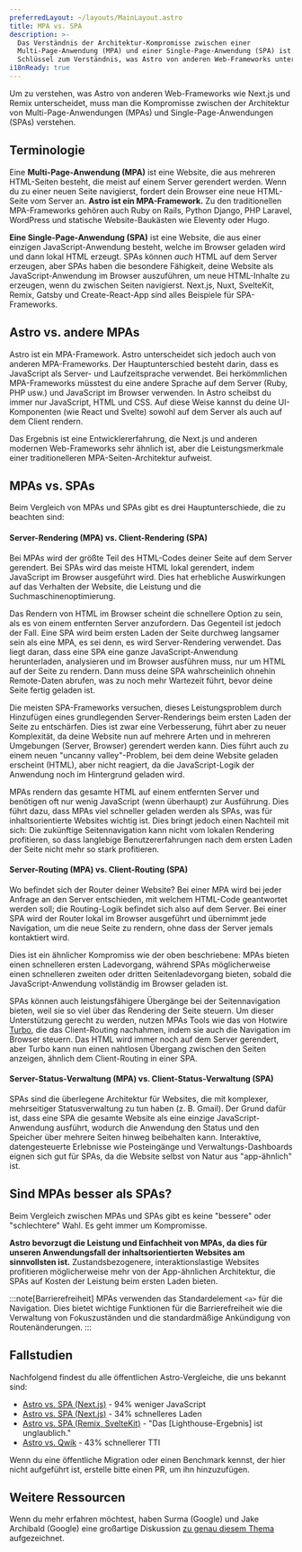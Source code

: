 ```yaml
---
preferredLayout: ~/layouts/MainLayout.astro
title: MPA vs. SPA
description: >-
  Das Verständnis der Architektur-Kompromisse zwischen einer
  Multi-Page-Anwendung (MPA) und einer Single-Page-Anwendung (SPA) ist der
  Schlüssel zum Verständnis, was Astro von anderen Web-Frameworks unterscheidet.
i18nReady: true
---
```


Um zu verstehen, was Astro von anderen Web-Frameworks wie Next.js und Remix unterscheidet, muss man die Kompromisse zwischen der Architektur von Multi-Page-Anwendungen (MPAs) und Single-Page-Anwendungen (SPAs) verstehen.

## Terminologie

Eine **Multi-Page-Anwendung (MPA)** ist eine Website, die aus mehreren HTML-Seiten besteht, die meist auf einem Server gerendert werden. Wenn du zu einer neuen Seite navigierst, fordert dein Browser eine neue HTML-Seite vom Server an. **Astro ist ein MPA-Framework.** Zu den traditionellen MPA-Frameworks gehören auch Ruby on Rails, Python Django, PHP Laravel, WordPress und statische Website-Baukästen wie Eleventy oder Hugo.

**Eine Single-Page-Anwendung (SPA)** ist eine Website, die aus einer einzigen JavaScript-Anwendung besteht, welche im Browser geladen wird und dann lokal HTML erzeugt. SPAs können *auch* HTML auf dem Server erzeugen, aber SPAs haben die besondere Fähigkeit, deine Website als JavaScript-Anwendung im Browser auszuführen, um neue HTML-Inhalte zu erzeugen, wenn du zwischen Seiten navigierst. Next.js, Nuxt, SvelteKit, Remix, Gatsby und Create-React-App sind alles Beispiele für SPA-Frameworks.

## Astro vs. andere MPAs

Astro ist ein MPA-Framework. Astro unterscheidet sich jedoch auch von anderen MPA-Frameworks. Der Hauptunterschied besteht darin, dass es JavaScript als Server- und Laufzeitsprache verwendet. Bei herkömmlichen MPA-Frameworks müsstest du eine andere Sprache auf dem Server (Ruby, PHP usw.) und JavaScript im Browser verwenden. In Astro scheibst du immer nur JavaScript, HTML und CSS. Auf diese Weise kannst du deine UI-Komponenten (wie React und Svelte) sowohl auf dem Server als auch auf dem Client rendern.

Das Ergebnis ist eine Entwicklererfahrung, die Next.js und anderen modernen Web-Frameworks sehr ähnlich ist, aber die Leistungsmerkmale einer traditionelleren MPA-Seiten-Architektur aufweist.

## MPAs vs. SPAs

Beim Vergleich von MPAs und SPAs gibt es drei Hauptunterschiede, die zu beachten sind:

#### Server-Rendering (MPA) vs. Client-Rendering (SPA)

Bei MPAs wird der größte Teil des HTML-Codes deiner Seite auf dem Server gerendert. Bei SPAs wird das meiste HTML lokal gerendert, indem JavaScript im Browser ausgeführt wird. Dies hat erhebliche Auswirkungen auf das Verhalten der Website, die Leistung und die Suchmaschinenoptimierung.

Das Rendern von HTML im Browser scheint die schnellere Option zu sein, als es von einem entfernten Server anzufordern. Das Gegenteil ist jedoch der Fall. Eine SPA wird beim ersten Laden der Seite durchweg langsamer sein als eine MPA, es sei denn, es wird Server-Rendering verwendet. Das liegt daran, dass eine SPA eine ganze JavaScript-Anwendung herunterladen, analysieren und im Browser ausführen muss, nur um HTML auf der Seite zu rendern. Dann muss deine SPA wahrscheinlich ohnehin Remote-Daten abrufen, was zu noch mehr Wartezeit führt, bevor deine Seite fertig geladen ist.

Die meisten SPA-Frameworks versuchen, dieses Leistungsproblem durch Hinzufügen eines grundlegenden Server-Renderings beim ersten Laden der Seite zu entschärfen. Dies ist zwar eine Verbesserung, führt aber zu neuer Komplexität, da deine Website nun auf mehrere Arten und in mehreren Umgebungen (Server, Browser) gerendert werden kann. Dies führt auch zu einem neuen "uncanny valley"-Problem, bei dem deine Website geladen erscheint (HTML), aber nicht reagiert, da die JavaScript-Logik der Anwendung noch im Hintergrund geladen wird.

MPAs rendern das gesamte HTML auf einem entfernten Server und benötigen oft nur wenig JavaScript (wenn überhaupt) zur Ausführung. Dies führt dazu, dass MPAs viel schneller geladen werden als SPAs, was für inhaltsorientierte Websites wichtig ist. Dies bringt jedoch einen Nachteil mit sich: Die zukünftige Seitennavigation kann nicht vom lokalen Rendering profitieren, so dass langlebige Benutzererfahrungen nach dem ersten Laden der Seite nicht mehr so stark profitieren.

#### Server-Routing (MPA) vs. Client-Routing (SPA)

Wo befindet sich der Router deiner Website? Bei einer MPA wird bei jeder Anfrage an den Server entschieden, mit welchem HTML-Code geantwortet werden soll; die Routing-Logik befindet sich also auf dem Server. Bei einer SPA wird der Router lokal im Browser ausgeführt und übernimmt jede Navigation, um die neue Seite zu rendern, ohne dass der Server jemals kontaktiert wird.

Dies ist ein ähnlicher Kompromiss wie der oben beschriebene: MPAs bieten einen schnelleren ersten Ladevorgang, während SPAs möglicherweise einen schnelleren zweiten oder dritten Seitenladevorgang bieten, sobald die JavaScript-Anwendung vollständig im Browser geladen ist.

SPAs können auch leistungsfähigere Übergänge bei der Seitennavigation bieten, weil sie so viel über das Rendering der Seite steuern. Um dieser Unterstützung gerecht zu werden, nutzen MPAs Tools wie das von Hotwire [Turbo](https://turbo.hotwired.dev), die das Client-Routing nachahmen, indem sie auch die Navigation im Browser steuern. Das HTML wird immer noch auf dem Server gerendert, aber Turbo kann nun einen nahtlosen Übergang zwischen den Seiten anzeigen, ähnlich dem Client-Routing in einer SPA.

#### Server-Status-Verwaltung (MPA) vs. Client-Status-Verwaltung (SPA)

SPAs sind die überlegene Architektur für Websites, die mit komplexer, mehrseitiger Statusverwaltung zu tun haben (z. B. Gmail). Der Grund dafür ist, dass eine SPA die gesamte Website als eine einzige JavaScript-Anwendung ausführt, wodurch die Anwendung den Status und den Speicher über mehrere Seiten hinweg beibehalten kann. Interaktive, datengesteuerte Erlebnisse wie Posteingänge und Verwaltungs-Dashboards eignen sich gut für SPAs, da die Website selbst von Natur aus "app-ähnlich" ist.

## Sind MPAs besser als SPAs?

Beim Vergleich zwischen MPAs und SPAs gibt es keine "bessere" oder "schlechtere" Wahl. Es geht immer um Kompromisse.

**Astro bevorzugt die Leistung und Einfachheit von MPAs, da dies für unseren Anwendungsfall der inhaltsorientierten Websites am sinnvollsten ist.** Zustandsbezogenere, interaktionslastige Websites profitieren möglicherweise mehr von der App-ähnlichen Architektur, die SPAs auf Kosten der Leistung beim ersten Laden bieten.

:::note[Barrierefreiheit]
MPAs verwenden das Standardelement `<a>` für die Navigation. Dies bietet wichtige Funktionen für die Barrierefreiheit wie die Verwaltung von Fokuszuständen und die standardmäßige Ankündigung von Routenänderungen.
:::

## Fallstudien

Nachfolgend findest du alle öffentlichen Astro-Vergleiche, die uns bekannt sind:

- [Astro vs. SPA (Next.js)](https://twitter.com/t3dotgg/status/1437195415439360003) - 94% weniger JavaScript
- [Astro vs. SPA (Next.js)](https://twitter.com/jlengstorf/status/1442707241627385860?lang=en) - 34% schnelleres Laden
- [Astro vs. SPA (Remix, SvelteKit)](https://www.youtube.com/watch?v=2ZEMb_H-LYE&t=8163s) - "Das [Lighthouse-Ergebnis] ist unglaublich."
- [Astro vs. Qwik](https://www.youtube.com/watch?v=2ZEMb_H-LYE&t=8504s) - 43% schnellerer TTI

Wenn du eine öffentliche Migration oder einen Benchmark kennst, der hier nicht aufgeführt ist, erstelle bitte einen PR, um ihn hinzuzufügen.

## Weitere Ressourcen

Wenn du mehr erfahren möchtest, haben Surma (Google) und Jake Archibald (Google) eine großartige Diskussion [zu genau diesem Thema](https://www.youtube.com/watch?v=ivLhf3hq7eM) aufgezeichnet.
